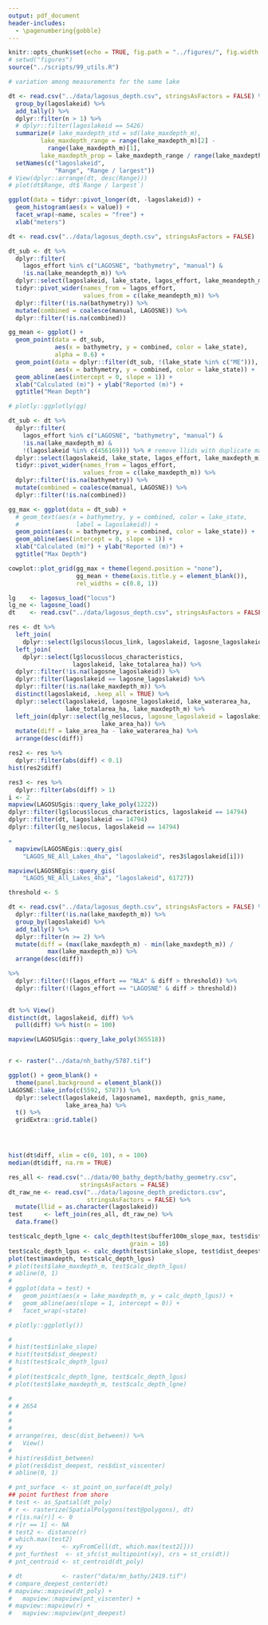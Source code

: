 ```yaml
---
output: pdf_document
header-includes: 
  - \pagenumbering{gobble}
---
```


```r
knitr::opts_chunk$set(echo = TRUE, fig.path = "../figures/", fig.width = 4, fig.height = 4)
# setwd("figures")
source("../scripts/99_utils.R")
```

```r
# variation among measurements for the same lake

dt <- read.csv("../data/lagosus_depth.csv", stringsAsFactors = FALSE) %>%
  group_by(lagoslakeid) %>%
  add_tally() %>%
  dplyr::filter(n > 1) %>%
  # dplyr::filter(lagoslakeid == 5426)
  summarize(# lake_maxdepth_std = sd(lake_maxdepth_m), 
         lake_maxdepth_range = range(lake_maxdepth_m)[2] - 
           range(lake_maxdepth_m)[1], 
         lake_maxdepth_prop = lake_maxdepth_range / range(lake_maxdepth_m)[2]) %>%
  setNames(c("lagoslakeid", 
             "Range", "Range / largest"))
# View(dplyr::arrange(dt, desc(Range)))
# plot(dt$Range, dt$`Range / largest`)

ggplot(data = tidyr::pivot_longer(dt, -lagoslakeid)) +
  geom_histogram(aes(x = value)) +
  facet_wrap(~name, scales = "free") +
  xlab("meters")
```

```r
dt <- read.csv("../data/lagosus_depth.csv", stringsAsFactors = FALSE)

dt_sub <- dt %>%
  dplyr::filter(
    lagos_effort %in% c("LAGOSNE", "bathymetry", "manual") &
    !is.na(lake_meandepth_m)) %>%
  dplyr::select(lagoslakeid, lake_state, lagos_effort, lake_meandepth_m) %>%
  tidyr::pivot_wider(names_from = lagos_effort, 
                     values_from = c(lake_meandepth_m)) %>%
  dplyr::filter(!is.na(bathymetry)) %>%
  mutate(combined = coalesce(manual, LAGOSNE)) %>%
  dplyr::filter(!is.na(combined))

gg_mean <- ggplot() +
  geom_point(data = dt_sub, 
             aes(x = bathymetry, y = combined, color = lake_state), 
             alpha = 0.6) +
  geom_point(data = dplyr::filter(dt_sub, !(lake_state %in% c("ME"))), 
             aes(x = bathymetry, y = combined, color = lake_state)) +
  geom_abline(aes(intercept = 0, slope = 1)) +
  xlab("Calculated (m)") + ylab("Reported (m)") +
  ggtitle("Mean Depth")

# plotly::ggplotly(gg)

dt_sub <- dt %>%
  dplyr::filter(
    lagos_effort %in% c("LAGOSNE", "bathymetry", "manual") &
    !is.na(lake_maxdepth_m) &
    !(lagoslakeid %in% c(456169))) %>% # remove llids with duplicate manual depth
  dplyr::select(lagoslakeid, lake_state, lagos_effort, lake_maxdepth_m) %>%
  tidyr::pivot_wider(names_from = lagos_effort, 
                     values_from = c(lake_maxdepth_m)) %>%
  dplyr::filter(!is.na(bathymetry)) %>%
  mutate(combined = coalesce(manual, LAGOSNE)) %>%
  dplyr::filter(!is.na(combined))

gg_max <- ggplot(data = dt_sub) +
  # geom_text(aes(x = bathymetry, y = combined, color = lake_state, 
  #                label = lagoslakeid)) +
  geom_point(aes(x = bathymetry, y = combined, color = lake_state)) +
  geom_abline(aes(intercept = 0, slope = 1)) +
  xlab("Calculated (m)") + ylab("Reported (m)") +
  ggtitle("Max Depth")

cowplot::plot_grid(gg_max + theme(legend.position = "none"), 
                   gg_mean + theme(axis.title.y = element_blank()), 
                   rel_widths = c(0.8, 1))
```

```r
lg    <- lagosus_load("locus")
lg_ne <- lagosne_load()
dt    <- read.csv("../data/lagosus_depth.csv", stringsAsFactors = FALSE)

res <- dt %>% 
  left_join(
    dplyr::select(lg$locus$locus_link, lagoslakeid, lagosne_lagoslakeid)) %>%
  left_join(
    dplyr::select(lg$locus$locus_characteristics, 
                  lagoslakeid, lake_totalarea_ha)) %>%
  dplyr::filter(!is.na(lagosne_lagoslakeid)) %>%
  dplyr::filter(lagoslakeid == lagosne_lagoslakeid) %>%
  dplyr::filter(!is.na(lake_maxdepth_m)) %>%
  distinct(lagoslakeid, .keep_all = TRUE) %>%
  dplyr::select(lagoslakeid, lagosne_lagoslakeid, lake_waterarea_ha, 
                lake_totalarea_ha, lake_maxdepth_m) %>%
  left_join(dplyr::select(lg_ne$locus, lagosne_lagoslakeid = lagoslakeid, 
                          lake_area_ha)) %>%
  mutate(diff = lake_area_ha - lake_waterarea_ha) %>%
  arrange(desc(diff))

res2 <- res %>%
  dplyr::filter(abs(diff) < 0.1)
hist(res2$diff)

res3 <- res %>%
  dplyr::filter(abs(diff) > 1)
i <- 2
mapview(LAGOSUSgis::query_lake_poly(1222))
dplyr::filter(lg$locus$locus_characteristics, lagoslakeid == 14794)
dplyr::filter(dt, lagoslakeid == 14794)
dplyr::filter(lg_ne$locus, lagoslakeid == 14794)

+
  mapview(LAGOSNEgis::query_gis(
    "LAGOS_NE_All_Lakes_4ha", "lagoslakeid", res3$lagoslakeid[i]))

mapview(LAGOSNEgis::query_gis(
    "LAGOS_NE_All_Lakes_4ha", "lagoslakeid", 61727))

```

```r
threshold <- 5

dt <- read.csv("../data/lagosus_depth.csv", stringsAsFactors = FALSE) %>%
  dplyr::filter(!is.na(lake_maxdepth_m)) %>%
  group_by(lagoslakeid) %>%
  add_tally() %>%
  dplyr::filter(n >= 2) %>%
  mutate(diff = (max(lake_maxdepth_m) - min(lake_maxdepth_m)) / 
           max(lake_maxdepth_m)) %>%
  arrange(desc(diff))

%>%
  dplyr::filter(!(lagos_effort == "NLA" & diff > threshold)) %>%
  dplyr::filter(!(lagos_effort == "LAGOSNE" & diff > threshold))
  

dt %>% View()
distinct(dt, lagoslakeid, diff) %>%
  pull(diff) %>% hist(n = 100)

mapview(LAGOSUSgis::query_lake_poly(365518))


r <- raster("../data/nh_bathy/5787.tif")

ggplot() + geom_blank() + 
  theme(panel.background = element_blank())
LAGOSNE::lake_info(c(5592, 5787)) %>%
  dplyr::select(lagoslakeid, lagosname1, maxdepth, gnis_name, 
                lake_area_ha) %>%
  t() %>%
  gridExtra::grid.table()




hist(dt$diff, xlim = c(0, 10), n = 100)
median(dt$diff, na.rm = TRUE)

res_all <- read.csv("../data/00_bathy_depth/bathy_geometry.csv",
                    stringsAsFactors = FALSE)
dt_raw_ne <- read.csv("../data/lagosne_depth_predictors.csv",
                      stringsAsFactors = FALSE) %>%
  mutate(llid = as.character(lagoslakeid))
test      <- left_join(res_all, dt_raw_ne) %>%
  data.frame()

test$calc_depth_lgne <- calc_depth(test$buffer100m_slope_max, test$dist_deepest,
                                  grain = 10)
test$calc_depth_lgus <- calc_depth(test$inlake_slope, test$dist_deepest)
plot(test$maxdepth, test$calc_depth_lgus)
# plot(test$lake_maxdepth_m, test$calc_depth_lgus)
# abline(0, 1)
#
# ggplot(data = test) +
#   geom_point(aes(x = lake_maxdepth_m, y = calc_depth_lgus)) +
#   geom_abline(aes(slope = 1, intercept = 0)) +
#   facet_wrap(~state)

# plotly::ggplotly())

#
# hist(test$inlake_slope)
# hist(test$dist_deepest)
# hist(test$calc_depth_lgus)
#
# plot(test$calc_depth_lgne, test$calc_depth_lgus)
# plot(test$lake_maxdepth_m, test$calc_depth_lgne)

#
# # 2654
#
#
#
# arrange(res, desc(dist_between)) %>%
#   View()
#
# hist(res$dist_between)
# plot(res$dist_deepest, res$dist_viscenter)
# abline(0, 1)

# pnt_surface  <- st_point_on_surface(dt_poly)
## point furthest from shore
# test <- as_Spatial(dt_poly)
# r <- rasterize(SpatialPolygons(test@polygons), dt)
# r[is.na(r)] <- 0
# r[r == 1] <- NA
# test2 <- distance(r)
# which.max(test2)
# xy           <- xyFromCell(dt, which.max(test2[]))
# pnt_furthest  <- st_sfc(st_multipoint(xy), crs = st_crs(dt))
# pnt_centroid <- st_centroid(dt_poly)

# dt           <- raster("data/mn_bathy/2419.tif")
# compare_deepest_center(dt)
# mapview::mapview(dt_poly) +
#   mapview::mapview(pnt_viscenter) +
# mapview::mapview(r) +
#   mapview::mapview(pnt_deepest)

```
